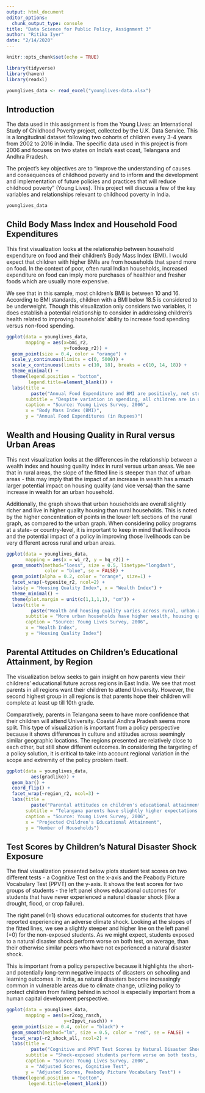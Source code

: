 ```yaml
---
output: html_document
editor_options: 
  chunk_output_type: console
title: "Data Science for Public Policy, Assignment 3"
author: "Ritika Iyer"
date: "2/14/2020"
---
```


```r
knitr::opts_chunk$set(echo = TRUE) 
```

```r
library(tidyverse)
library(haven)
library(readxl)
```

```r
younglives_data <- read_excel("younglives-data.xlsx")
```


## Introduction
The data used in this assignment is from the Young Lives: an International Study of Childhood Poverty project, collected by the U.K. Data Service. This is a longitudinal dataset following two cohorts of children every 3-4 years from 2002 to 2016 in India. The specific data used in this project is from 2006 and focuses on two states on India's east coast, Telangana and Andhra Pradesh.

The project’s key objectives are to “improve the understanding of causes and consequences of childhood poverty and to inform and the development and implementation of future policies and practices that will reduce childhood poverty” (Young Lives). This project will discuss a few of the key variables and relationships relevant to childhood poverty in India.

```r
younglives_data
```


## Child Body Mass Index and Household Food Expenditures
This first visualization looks at the relationship between household expenditure on food and their children's Body Mass Index (BMI). I would expect that children with higher BMIs are from households that spend more on food. In the context of poor, often rural Indian households, increased expenditure on food can imply more purchases of healthier and fresher foods which are usually more expensive.

We see that in this sample, most children's BMI is between 10 and 16. According to BMI standards, children with a BMI below 18.5 is considered to be underweight. Though this visualization only considers two variables, it does establish a potential relationship to consider in addressing children's health related to improving households' ability to increase food spending versus non-food spending.

```r
ggplot(data = younglives_data, 
       mapping = aes(x=bmi_r2, 
                     y=foodexp_r2)) +
  geom_point(size = 0.4, color = "orange") +
  scale_y_continuous(limits = c(0, 5000)) +
  scale_x_continuous(limits = c(10, 18), breaks = c(10, 14, 18)) +
  theme_minimal() +
  theme(legend.position = "bottom",
        legend.title=element_blank()) +
  labs(title =
         paste("Annual Food Expenditure and BMI are positively, not strongly correlated"),
       subtitle = "Despite variation in spending, all children are in underweight BMI category",
       caption = "Source: Young Lives Survey, 2006",
       x = "Body Mass Index (BMI)",
       y = "Annual Food Expenditures (in Rupees)")
```


## Wealth and Housing Quality in Rural versus Urban Areas
This next visualization looks at the differences in the relationship between a wealth index and housing quality index in rural versus urban areas. We see that in rural areas, the slope of the fitted line is steeper than that of urban areas - this may imply that the impact of an increase in wealth has a much larger potential impact on housing quality (and vice versa) than the same increase in wealth for an urban household. 

Additionally, the graph shows that urban households are overall slightly richer and live in higher quality housing than rural households. This is noted by the higher concentration of points in the lower left sections of the rural graph, as compared to the urban graph. When considering policy programs at a state- or country-level, it is important to keep in mind that livelihoods and the potential impact of a policy in improving those livelihoods can be very different across rural and urban areas. 

```r
ggplot(data = younglives_data,
       mapping = aes(x = wi_r2, y = hq_r2)) +
  geom_smooth(method="loess", size = 0.5, linetype="longdash",
              color = "blue", se = FALSE) +
  geom_point(alpha = 0.2, color = "orange", size=1) +
  facet_wrap(~typesite_r2, ncol=2) +
  labs(y = "Housing Quality Index", x = "Wealth Index") +
  theme_minimal() +
  theme(plot.margin = unit(c(1,1,1,1), "cm")) +
  labs(title = 
         paste("Wealth and housing quality varies across rural, urban areas in India"),
       subtitle = "More urban households have higher wealth, housing quality",
       caption = "Source: Young Lives Survey, 2006",
       x = "Wealth Index",
       y = "Housing Quality Index")
```


## Parental Attitudes on Children's Educational Attainment, by Region
The visualization below seeks to gain insight on how parents view their childrens' educational future across regions in East India. We see that most parents in all regions want their children to attend University. However, the second highest group in all regions is that parents hope their children will complete at least up till 10th grade. 

Comparatively, parents in Telangana seem to have more confidence that their children will attend University. Coastal Andhra Pradesh seems more split. This type of visualization is important from a policy perspective because it shows differences in culture and attitudes across seemingly similar geographic locations. The regions presented are relatively close to each other, but still show different outcomes. In considering the targeting of a policy solution, it is critical to take into account regional variation in the scope and extremity of the policy problem itself. 

```r
ggplot(data = younglives_data, 
         aes(gradlike)) +
  geom_bar() +
  coord_flip() + 
  facet_wrap(~region_r2, ncol=3) +
  labs(title = 
         paste("Parental attitudes on children's educational attainment vary by region"),
       subtitle = "Telangana parents have slightly higher expectations for children to attend university",
       caption = "Source: Young Lives Survey, 2006",
       x = "Projected Children's Educational Attainment",
       y = "Number of Households")
```


## Test Scores by Children's Natural Disaster Shock Exposure
The final visualization presented below plots student test scores on two different tests - a Cognitive Test on the x-axis and the Peabody Picture Vocabulary Test (PPVT) on the y-axis. It shows the test scores for two groups of students - the left panel shows educational outcomes for students that have never experienced a natural disaster shock (like a drought, flood, or crop failure).

The right panel (=1) shows educational outcomes for students that have reported experiencing an adverse climate shock. Looking at the slopes of the fitted lines, we see a slightly steeper and higher line on the left panel (=0) for the non-exposed students. As we might expect, students exposed to a natural disaster shock perform worse on both test, on average, than their otherwise similar peers who have not experienced a natural disaster shock. 

This is important from a policy perspective because it highlights the short- and potentially long-term negative impacts of disasters on schooling and learning outcomes. In India, as natural disasters become increasingly common in vulnerable areas due to climate change, utilizing policy to protect children from falling behind in school is especially important from a human capital development perspective. 

```r
ggplot(data = younglives_data, 
       mapping = aes(x=r2cog_rasch, 
                     y=r2ppvt_rasch)) +
  geom_point(size = 0.4, color = "black") +
  geom_smooth(method="lm", size = 0.5, color = "red", se = FALSE) +
  facet_wrap(~r2_shock_all, ncol=2) +
  labs(title = 
         paste("Cognitive and PPVT Test Scores by Natural Disaster Shock Exposure"),
       subtitle = "Shock-exposed students perform worse on both tests, on average",
       caption = "Source: Young Lives Survey, 2006",
       x = "Adjusted Scores, Cognitive Test",
       y = "Adjusted Scores, Peabody Picture Vocabulary Test") +
  theme(legend.position = "bottom",
        legend.title=element_blank()) 
```
